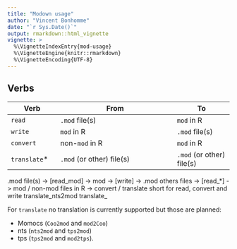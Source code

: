 ```yaml
---
title: "Modown usage"
author: "Vincent Bonhomme"
date: "`r Sys.Date()`"
output: rmarkdown::html_vignette
vignette: >
  %\VignetteIndexEntry{mod-usage}
  %\VignetteEngine{knitr::rmarkdown}
  %\VignetteEncoding{UTF-8}
---
```


## Verbs

Verb         | From                          | To
-------------|-------------------------------|---------------
`read`       |`.mod` file(s)                 | `mod` in R
`write`      | `mod` in R                    | `.mod` file(s)
`convert`    | non-`mod` in R                | `mod` in R
`translate`* | `.mod` (or other) file(s)     | `.mod` (or other) file(s)

.mod file(s) -> [read_mod] -> mod -> [write] -> .mod
others files -> [read_*]   -> mod /
non-mod files in R -> convert /
translate short for read, convert and write
translate_nts2mod
translate_


For `translate` no translation is currently supported but those are planned:

* Momocs (`Coo2mod` and `mod2Coo`)
* nts (`nts2mod` and `tps2mod`)
* tps (`tps2mod` and `mod2tps`).


